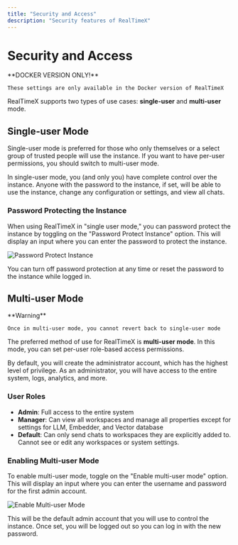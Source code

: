 ```yaml
---
title: "Security and Access"
description: "Security features of RealTimeX"
---
```




# Security and Access

<Callout type="info" emoji="️💡">
  **DOCKER VERSION ONLY!**

    These settings are only available in the Docker version of RealTimeX

</Callout>

RealTimeX supports two types of use cases: **single-user** and **multi-user** mode.

## Single-user Mode

Single-user mode is preferred for those who only themselves or a select group of trusted people will use the instance. If you want to have per-user permissions, you should switch to multi-user mode.

In single-user mode, you (and only you) have complete control over the instance. Anyone with the password to the instance, if set, will be able to use the instance, change any configuration or settings, and view all chats.

### Password Protecting the Instance

When using RealTimeX in "single user mode," you can password protect the instance by toggling on the "Password Protect Instance" option. This will display an input where you can enter the password to protect the instance.

<Image
  src="/images/features/security-and-access/password-protection.png"
  height={1080}
  width={1920}
  quality={100}
  alt="Password Protect Instance"
/>

You can turn off password protection at any time or reset the password to the instance while logged in.

## Multi-user Mode

<Callout type="warning" emoji="️⚠️">
  **Warning**

    Once in multi-user mode, you cannot revert back to single-user mode

</Callout>

The preferred method of use for RealTimeX is **multi-user mode**. In this mode, you can set per-user role-based access permissions.

By default, you will create the administrator account, which has the highest level of privilege. As an administrator, you will have access to the entire system, logs, analytics, and more.

### User Roles

- **Admin**: Full access to the entire system
- **Manager**: Can view all workspaces and manage all properties except for settings for LLM, Embedder, and Vector database
- **Default**: Can only send chats to workspaces they are explicitly added to. Cannot see or edit any workspaces or system settings.

### Enabling Multi-user Mode

To enable multi-user mode, toggle on the "Enable multi-user mode" option. This will display an input where you can enter the username and password for the first admin account.

<Image
  src="/images/features/security-and-access/multi-user-mode.png"
  height={1080}
  width={1920}
  quality={100}
  alt="Enable Multi-user Mode"
/>

This will be the default admin account that you will use to control the instance. Once set, you will be logged out so you can log in with the new password.
